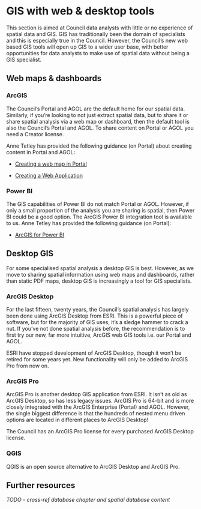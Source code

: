 # GIS with web & desktop tools

This section is aimed at Council data analysts with little or no experience of spatial data and GIS. GIS has traditionally been the domain of specialists and this is especially true in the Council. However, the Council's new web based GIS tools will open up GIS to a wider user base, with better opportunities for data analysts to make use of spatial data without being a GIS specialist.

## Web maps & dashboards

### ArcGIS {#arcgis}

The Council's Portal and AGOL are the default home for our spatial data. Similarly, if you're looking to not just extract spatial data, but to share it or share spatial analysis via a web map or dashboard, then the default tool is also the Council's Portal and AGOL. To share content on Portal or AGOL you need a Creator license.

Anne Tetley has provided the following guidance (on Portal) about creating content in Portal and AGOL:

-   [Creating a web map in Portal](https://sheffieldcitycouncil.cloud.esriuk.com/portal/apps/storymaps/stories/47a2818d4a0442e9ac62eaa98621e30d)

-   [Creating a Web Application](https://sheffieldcitycouncil.cloud.esriuk.com/portal/apps/storymaps/stories/ffb57414e4454521bf578cd7bf04d6c2)

### Power BI

The GIS capabilities of Power BI do not match Portal or AGOL. However, if only a small proportion of the analysis you are sharing is spatial, then Power BI could be a good option. The ArcGIS Power BI integration tool is available to us. Anne Tetley has provided the following guidance (on Portal):

-   [ArcGIS for Power BI](https://sheffieldcitycouncil.cloud.esriuk.com/portal/apps/storymaps/stories/622f381b377c4607902064fd311a84f1)

## Desktop GIS

For some specialised spatial analysis a desktop GIS is best. However, as we move to sharing spatial information using web maps and dashboards, rather than static PDF maps, desktop GIS is increasingly a tool for GIS specialists.

### ArcGIS Desktop

For the last fifteen, twenty years, the Council's spatial analysis has largely been done using ArcGIS Desktop from ESRI. This is a powerful piece of software, but for the majority of GIS uses, it's a sledge hammer to crack a nut. If you've not done spatial analysis before, the recommendation is to first try our new, far more intuitive, ArcGIS web GIS tools i.e. our Portal and AGOL.

ESRI have stopped development of ArcGIS Desktop, though it won't be retired for some years yet. New functionality will only be added to ArcGIS Pro from now on.

### ArcGIS Pro

ArcGIS Pro is another desktop GIS application from ESRI. It isn't as old as ArcGIS Desktop, so has less legacy issues. ArcGIS Pro is 64-bit and is more closely integrated with the ArcGIS Enterprise (Portal) and AGOL. However, the single biggest difference is that the hundreds of nested menu driven options are located in different places to ArcGIS Desktop!

The Council has an ArcGIS Pro license for every purchased ArcGIS Desktop license.

### QGIS

QGIS is an open source alternative to ArcGIS Desktop and ArcGIS Pro.

## Further resources

*TODO - cross-ref database chapter and spatial database content*
